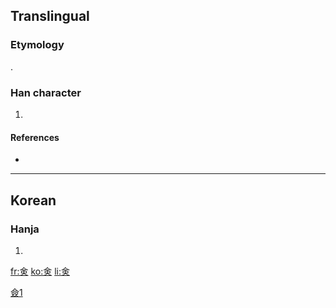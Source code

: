 ==Translingual==
{{ja-forms|㑒|[[佥]]|[[僉]]}}

===Etymology===
{{Han simp|僉}}.

[[Category:CJKV characters simplified differently in Japan and China|僉1]]

===Han character===
{{Han char|rn=9|rad=人|as=06|sn=8|four=|canj=人一中人 (OMLO)}}

# {{defn|Han|sort=人06}}

====References====
* {{Han ref|kx=0102.291|dkj=|dj=|hdz=|ud=13394|uh=3452|bh=|bd=}}

----

==Korean==

===Hanja===
{{ko-hanja|hangeul=첨|rv=cheom|mr=ch'ŏm|y=chem|eumhun=다|ehrv=da|ehmr=ta|ehy=ta}}

# {{defn|Korean|sort=人06}}

[[fr:㑒]]
[[ko:㑒]]
[[li:㑒]]